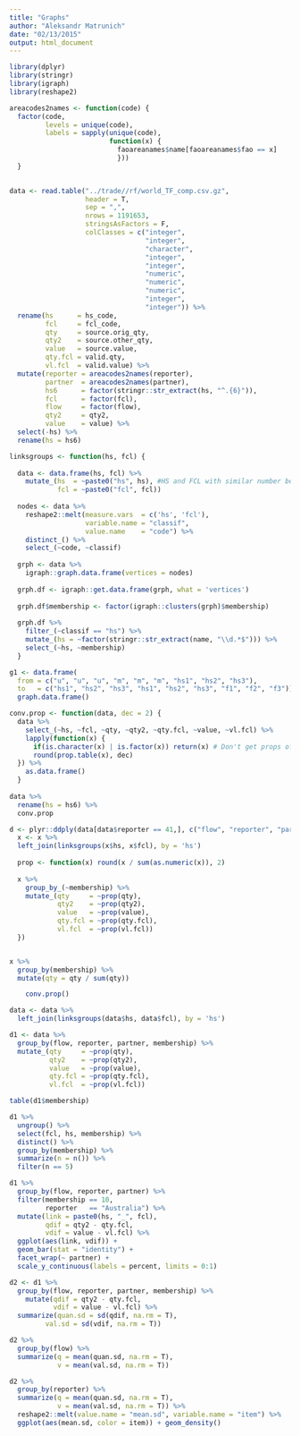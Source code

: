 ```yaml
---
title: "Graphs"
author: "Aleksandr Matrunich"
date: "02/13/2015"
output: html_document
---
```


```r
library(dplyr)
library(stringr)
library(igraph)
library(reshape2)

areacodes2names <- function(code) {
  factor(code,
         levels = unique(code),
         labels = sapply(unique(code), 
                         function(x) {
                           faoareanames$name[faoareanames$fao == x]
                           }))
  }
  

data <- read.table("../trade//rf/world_TF_comp.csv.gz", 
                   header = T, 
                   sep = ",",
                   nrows = 1191653,
                   stringsAsFactors = F,
                   colClasses = c("integer", 
                                  "integer",
                                  "character",
                                  "integer",
                                  "integer",
                                  "numeric",
                                  "numeric",
                                  "numeric",
                                  "integer",
                                  "integer")) %>%
  rename(hs      = hs_code,
         fcl     = fcl_code,
         qty     = source.orig_qty,
         qty2    = source.other_qty,
         value   = source.value,
         qty.fcl = valid.qty,
         vl.fcl  = valid.value) %>%
  mutate(reporter = areacodes2names(reporter),
         partner  = areacodes2names(partner),
         hs6      = factor(stringr::str_extract(hs, "^.{6}")),
         fcl      = factor(fcl),
         flow     = factor(flow),
         qty2     = qty2,
         value    = value) %>%
  select(-hs) %>%
  rename(hs = hs6)


```

```r

linksgroups <- function(hs, fcl) {
  
  data <- data.frame(hs, fcl) %>%
    mutate_(hs  = ~paste0("hs", hs), #HS and FCL with similar number become one node
            fcl = ~paste0("fcl", fcl)) 
  
  nodes <- data %>%
    reshape2::melt(measure.vars  = c('hs', 'fcl'),
                   variable.name = "classif",
                   value.name    = "code") %>%
    distinct_() %>%
    select_(~code, ~classif)
  
  grph <- data %>%
    igraph::graph.data.frame(vertices = nodes)
  
  grph.df <- igraph::get.data.frame(grph, what = 'vertices')
  
  grph.df$membership <- factor(igraph::clusters(grph)$membership)
  
  grph.df %>%
    filter_(~classif == "hs") %>%
    mutate_(hs = ~factor(stringr::str_extract(name, "\\d.*$"))) %>%
    select_(~hs, ~membership)
  }

```

```r
g1 <- data.frame(
  from = c("u", "u", "u", "m", "m", "m", "hs1", "hs2", "hs3"),
  to   = c("hs1", "hs2", "hs3", "hs1", "hs2", "hs3", "f1", "f2", "f3")) %>%
  graph.data.frame()
```

```r
conv.prop <- function(data, dec = 2) {
  data %>%
    select_(~hs, ~fcl, ~qty, ~qty2, ~qty.fcl, ~value, ~vl.fcl) %>%
    lapply(function(x) {
      if(is.character(x) | is.factor(x)) return(x) # Don't get props of character values
      round(prop.table(x), dec)
  }) %>%
    as.data.frame()
  }
  
data %>%
  rename(hs = hs6) %>%
  conv.prop

d <- plyr::ddply(data[data$reporter == 41,], c("flow", "reporter", "partner"), function(x) {
  x <- x %>%
  left_join(linksgroups(x$hs, x$fcl), by = 'hs')
  
  prop <- function(x) round(x / sum(as.numeric(x)), 2)
  
  x %>%
    group_by_(~membership) %>%
    mutate_(qty     = ~prop(qty),
            qty2    = ~prop(qty2),
            value   = ~prop(value),
            qty.fcl = ~prop(qty.fcl),
            vl.fcl  = ~prop(vl.fcl))
  })


x %>%
  group_by(membership) %>%
  mutate(qty = qty / sum(qty))

    conv.prop()

data <- data %>%
  left_join(linksgroups(data$hs, data$fcl), by = 'hs')  

d1 <- data %>%
  group_by(flow, reporter, partner, membership) %>%
  mutate_(qty     = ~prop(qty),
          qty2    = ~prop(qty2),
          value   = ~prop(value),
          qty.fcl = ~prop(qty.fcl),
          vl.fcl  = ~prop(vl.fcl))

table(d1$membership)

d1 %>%
  ungroup() %>%
  select(fcl, hs, membership) %>%
  distinct() %>%
  group_by(membership) %>%
  summarize(n = n()) %>%
  filter(n == 5)

d1 %>%
  group_by(flow, reporter, partner) %>%
  filter(membership == 10,
         reporter   == "Australia") %>%
  mutate(link = paste0(hs, "_", fcl),
         qdif = qty2 - qty.fcl,
         vdif = value - vl.fcl) %>%
  ggplot(aes(link, vdif)) + 
  geom_bar(stat = "identity") +
  facet_wrap(~ partner) +
  scale_y_continuous(labels = percent, limits = 0:1)

d2 <- d1 %>%
  group_by(flow, reporter, partner, membership) %>%
    mutate(qdif = qty2 - qty.fcl,
           vdif = value - vl.fcl) %>%
  summarize(quan.sd = sd(qdif, na.rm = T),
         val.sd = sd(vdif, na.rm = T)) 

d2 %>%
  group_by(flow) %>%
  summarize(q = mean(quan.sd, na.rm = T),
            v = mean(val.sd, na.rm = T))

d2 %>%
  group_by(reporter) %>%
  summarize(q = mean(quan.sd, na.rm = T),
            v = mean(val.sd, na.rm = T)) %>%
  reshape2::melt(value.name = "mean.sd", variable.name = "item") %>%
  ggplot(aes(mean.sd, color = item)) + geom_density()
```

